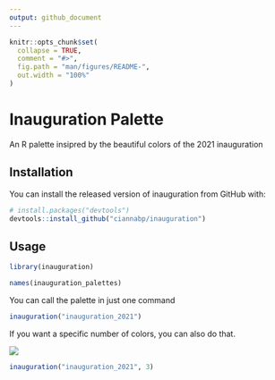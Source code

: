 ```yaml
---
output: github_document
---
```

<link href='http://fonts.googleapis.com/css?family=Lato:400,700' rel='stylesheet' type='text/css'>

<!-- README.md is generated from README.Rmd. Please edit that file -->

```r
knitr::opts_chunk$set(
  collapse = TRUE,
  comment = "#>",
  fig.path = "man/figures/README-",
  out.width = "100%"
)
```
# Inauguration Palette 

An R palette insipred by the beautiful colors of the 2021 inauguration

## Installation

You can install the released version of inauguration from GitHub with:

```r
# install.packages("devtools")
devtools::install_github("ciannabp/inauguration")
```

## Usage

```r
library(inauguration)

names(inauguration_palettes)
```


You can call the palette in just one command

```r
inauguration("inauguration_2021")
```

If you want a specific number of colors, you can also do that.

![](kamala_jill_amy.png)

```r
inauguration("inauguration_2021", 3)
```


